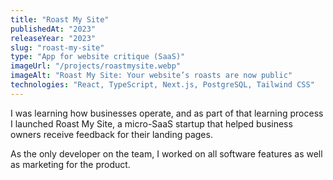 ```yaml
---
title: "Roast My Site"
publishedAt: "2023"
releaseYear: "2023"
slug: "roast-my-site"
type: "App for website critique (SaaS)"
imageUrl: "/projects/roastmysite.webp"
imageAlt: "Roast My Site: Your website’s roasts are now public"
technologies: "React, TypeScript, Next.js, PostgreSQL, Tailwind CSS"
---
```


I was learning how businesses operate, and as part of that learning process I
launched Roast My Site, a micro-SaaS startup that helped business owners
receive feedback for their landing pages.

As the only developer on the team, I worked on all software features as well
as marketing for the product.
